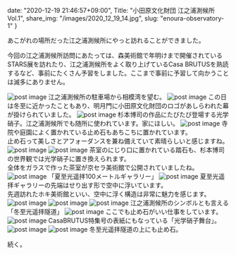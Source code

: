 date: "2020-12-19 21:46:57+09:00",
Title: "小田原文化財団 江之浦測候所 Vol.1",
share_img: "/images/2020_12_19_14.jpg",
slug: "enoura-observatory-1"
}

あこがれの場所だった江之浦測候所にやっと訪れることができました。

今回の江之浦測候所訪問にあたっては、森美術館で年明けまで開催されているSTARS展を訪れたり、江之浦測候所をよく取り上げているCasa BRUTUSを熟読するなど、事前にたくさん予習をしました。ここまで事前に予習して向かうことは滅多にありません。

<img src="/images/2020_12_19_1.jpg" alt="post image" />
<span className="caption">江之浦測候所の駐車場から相模湾を望む。</span>
<img src="/images/2020_12_19_2.jpg" alt="post image" />
<span className="caption">この日は冬至に近かったこともあり、明月門に小田原文化財団のロゴがあしらわれた幕が掛けられていました。</span>
<img src="/images/2020_12_19_3.jpg" alt="post image" />
<span className="caption">杉本博司の作品にたびたび登場する光学硝子。江之浦測候所でも随所に使われています。家にほしい。</span>
<img src="/images/2020_12_19_4.jpg" alt="post image" />
<span className="caption">寺院や庭園によく置かれている止め石もあちこちに置かれています。<br />止め石って美しさとアフォーダンスを兼ね備えていて素晴らしいと感じますね。</span>

<img src="/images/2020_12_19_8.jpg" alt="post image" />
<img src="/images/2020_12_19_9.jpg" alt="post image" />
<span className="caption">茶室のにじり口に置かれている踏石も、杉本博司の世界観では光学硝子に置き換えられます。<br />全体をガラスで作った茶室が京セラ美術館で公開されていましたね。</span>

<img src="/images/2020_12_19_7.jpg" alt="post image" />
<span className="caption">「夏至光遥拝100メートルギャラリー」</span>
<img src="/images/2020_12_19_10.jpg" alt="post image" />
<span className="caption">夏至光遥拝ギャラリーの先端はせり出す形で空中に浮いています。<br />先週訪れたホキ美術館といい、空中に浮く構造は非常に魅力を感じます。</span>
<img src="/images/2020_12_19_11.jpg" alt="post image" />
<img src="/images/2020_12_19_6.jpg" alt="post image" />
<img src="/images/2020_12_19_12.jpg" alt="post image" />
<span className="caption">江之浦測候所のシンボルとも言える「冬至光遥拝隧道」</span>
<img src="/images/2020_12_19_13.jpg" alt="post image" />
<span className="caption">ここでも止め石がいい仕事をしています。</span>
<img src="/images/2020_12_19_14.jpg" alt="post image" />
<span className="caption">CasaBRUTUS特集号の表紙にもなっている「光学硝子舞台」。</span>
<img src="/images/2020_12_19_15.jpg" alt="post image" />
<img src="/images/2020_12_19_16.jpg" alt="post image" />
<span className="caption">冬至光遥拝隧道の上にも止め石。</span>

続く。